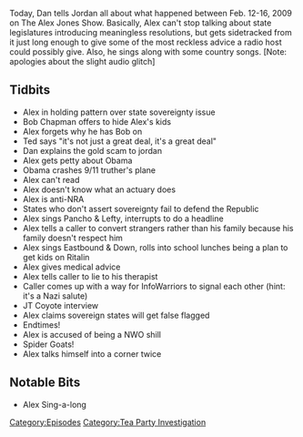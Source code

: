 {{DEFAULTSORT:
    #_EPISODE_0183:February 12-16, 2009
}}{{Episode
    | title             = February 12-16, 2009
    | caption           = Listen to this episode on [https://knowledgefight.libsyn.com/knowledge-fight-february-12-16-2009 Libsyn] [https://open.spotify.com/episode/7hudlL94sfN9DH2w3B7mmQ Spotify]
    | episodeNumber     = 183
    | length            = 01:38:08
    | airDate           = July 23, 2018
    | coverageStartDate = February 12, 2009
    | coverageEndDate   = February 16, 2009
    | episodeType       = [[:Category:Tea Party Investigation|Tea Party Investigation]]
    | appearance        = [[Mark Dice]], [[Bob Chapman]], [[Ted Anderson]], [[JT Coyote]]
    | previousEpisode   = [[InfoWars Roulette 2|InfoWars Roulette #2]]
    | nextEpisode       = [[184: Godly Particles and Illiteracy]]
}}

{{Stub}}

Today, Dan tells Jordan all about what happened between Feb. 12-16, 2009 on The Alex Jones Show. Basically, Alex can't stop talking about state legislatures introducing meaningless resolutions, but gets sidetracked from it just long enough to give some of the most reckless advice a radio host could possibly give. Also, he sings along with some country songs. [Note: apologies about the slight audio glitch]

==Tidbits==

*Alex in holding pattern over state sovereignty issue
*Bob Chapman offers to hide Alex's kids
*Alex forgets why he has Bob on
*Ted says "it's not just a great deal, it's a great deal"
*Dan explains the gold scam to jordan
*Alex gets petty about Obama
*Obama crashes 9/11 truther's plane
*Alex can't read
*Alex doesn't know what an actuary does
*Alex is anti-NRA
*States who don't assert sovereignty fail to defend the Republic
*Alex sings Pancho & Lefty, interrupts to do a headline
*Alex tells a caller to convert strangers rather than his family because his family doesn't respect him
*Alex sings Eastbound & Down, rolls into school lunches being a plan to get kids on Ritalin
*Alex gives medical advice
*Alex tells caller to lie to his therapist
*Caller comes up with a way for InfoWarriors to signal each other (hint: it's a Nazi salute)
*JT Coyote interview
*Alex claims sovereign states will get false flagged
*Endtimes!
*Alex is accused of being a NWO shill
*Spider Goats!
*Alex talks himself into a corner twice

==Notable Bits==

*Alex Sing-a-long

[[Category:Episodes]]
[[Category:Tea Party Investigation]]
